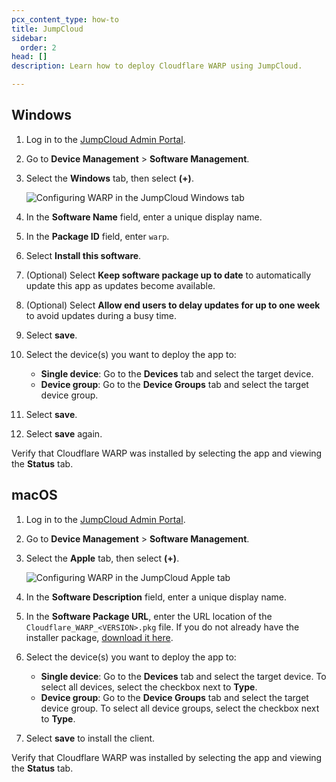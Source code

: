 ```yaml
---
pcx_content_type: how-to
title: JumpCloud
sidebar:
  order: 2
head: []
description: Learn how to deploy Cloudflare WARP using JumpCloud.

---
```


## Windows

1. Log in to the [JumpCloud Admin Portal](https://console.jumpcloud.com).

2. Go to **Device Management** > **Software Management**.

3. Select the **Windows** tab, then select **(+)**.

   ![Configuring WARP in the JumpCloud Windows tab](~/assets/images/cloudflare-one/connections/jumpcloud.png)

4. In the **Software Name** field, enter a unique display name.

5. In the **Package ID** field, enter `warp`.

6. Select **Install this software**.

7. (Optional) Select **Keep software package up to date** to automatically update this app as updates become available.

8. (Optional) Select **Allow end users to delay updates for up to one week** to avoid updates during a busy time.

9. Select **save**.

10. Select the device(s) you want to deploy the app to:

    * **Single device**: Go to the **Devices** tab and select the target device.
    * **Device group**: Go to the **Device Groups** tab and select the target device group.

11. Select **save**.

12. Select **save** again.

Verify that Cloudflare WARP was installed by selecting the app and viewing the **Status** tab.

## macOS

1. Log in to the [JumpCloud Admin Portal](https://console.jumpcloud.com).

2. Go to **Device Management** > **Software Management**.

3. Select the **Apple** tab, then select **(+)**.

   ![Configuring WARP in the JumpCloud Apple tab](~/assets/images/cloudflare-one/connections/jumpcloud-mac.png)

4. In the **Software Description** field, enter a unique display name.

5. In the **Software Package URL**, enter the URL location of the `Cloudflare_WARP_<VERSION>.pkg` file. If you do not already have the installer package, [download it here](/cloudflare-one/connections/connect-devices/warp/download-warp/#macos).

6. Select the device(s) you want to deploy the app to:

   * **Single device**: Go to the **Devices** tab and select the target device. To select all devices, select the checkbox next to **Type**.
   * **Device group**: Go to the **Device Groups** tab and select the target device group. To select all device groups, select the checkbox next to **Type**.

7. Select **save** to install the client.

Verify that Cloudflare WARP was installed by selecting the app and viewing the **Status** tab.
